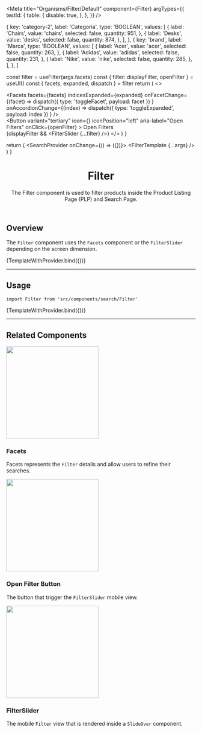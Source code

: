 


<Meta
  title="Organisms/Filter/Default"
  component={Filter}
  argTypes={{
    testId: {
      table: {
        disable: true,
      },
    },
  }}
/>

  {
    key: 'category-2',
    label: 'Categoria',
    type: 'BOOLEAN',
    values: [
      {
        label: 'Chairs',
        value: 'chairs',
        selected: false,
        quantity: 951,
      },
      {
        label: 'Desks',
        value: 'desks',
        selected: false,
        quantity: 874,
      },
    ],
  },
  {
    key: 'brand',
    label: 'Marca',
    type: 'BOOLEAN',
    values: [
      {
        label: 'Acer',
        value: 'acer',
        selected: false,
        quantity: 263,
      },
      {
        label: 'Adidas',
        value: 'adidas',
        selected: false,
        quantity: 231,
      },
      {
        label: 'Nike',
        value: 'nike',
        selected: false,
        quantity: 285,
      },
    ],
  },
]

  const filter = useFilter(args.facets)
  const { filter: displayFilter, openFilter } = useUI()
  const { facets, expanded, dispatch } = filter
  return (
    <>
      <div className="hidden-mobile">
        <Facets
          facets={facets}
          indicesExpanded={expanded}
          onFacetChange={(facet) =>
            dispatch({ type: 'toggleFacet', payload: facet })
          }
          onAccordionChange={(index) =>
            dispatch({ type: 'toggleExpanded', payload: index })
          }
        />
      </div>
      <div className="display-mobile">
        <Button
          variant="tertiary"
          icon={<Icon name="FadersHorizontal" width={16} height={16} />}
          iconPosition="left"
          aria-label="Open Filters"
          onClick={openFilter}
        >
          Open Filters
        </Button>
      </div>
      {displayFilter && <FilterSlider {...filter} />}
    </>
  )
}

  return (
    <UIProvider>
      <SearchProvider onChange={() => ({})}>
        <FilterTemplate {...args} />
      </SearchProvider>
    </UIProvider>
  )
}

<header>

# Filter

The Filter component is used to filter products inside the Product Listing Page (PLP) and Search Page.

</header>

## Overview

The `Filter` component uses the `Facets` component or the `FilterSlider` depending on the screen dimension.

<Canvas>
  <Story
    name="overview-default"
    args={{
      facets: facets,
    }}
  >
    {TemplateWithProvider.bind({})}
  </Story>
</Canvas>

---

## Usage

`import Filter from 'src/components/search/Filter'`

<Canvas>
  <Story
    name="default"
    args={{
      facets: facets,
    }}
  >
    {TemplateWithProvider.bind({})}
  </Story>
</Canvas>

<ArgsTable story="default" />

---

## Related Components

<section className="sbdocs-section">
  <article>
    <div style={{ height: '525px' }}>
      <a href="#"><img width="245px" src="https://vtexhelp.vtexassets.com/assets/docs/src/facets___fdf0046c69ce7cff6cd0425c30721715.png"/></a>
    </div>
    <article className="sbdocs-section-text">
      <h3>Facets</h3>
      <p>
        Facets represents the <code>Filter</code> details and allow users to refine their searches.
      </p>
    </article>

  </article>
  <article>
    <div style={{ height: '525px' }}>
      <a href="#"><img width="245px" src="https://vtexhelp.vtexassets.com/assets/docs/src/filter-button___0c620a5ec7a882a10a5a664e213af40c.png"/></a>
    </div>
    <article className="sbdocs-section-text">
      <h3>Open Filter Button</h3>
      <p>The button that trigger the <code>FilterSlider</code> mobile view.</p>
    </article>
  </article>
  <article>
    <div style={{ height: '525px' }}>
      <a href="#"><img width="245px" src="https://vtexhelp.vtexassets.com/assets/docs/src/filter-slider___0b494caafda8ca47a39a06a006a64849.png"/></a>
    </div>
    <article className="sbdocs-section-text">
      <h3>FilterSlider</h3>
      <p>The mobile <code>Filter</code> view that is rendered inside a <code>SlideOver</code> component.</p>
    </article>
  </article>
</section>
